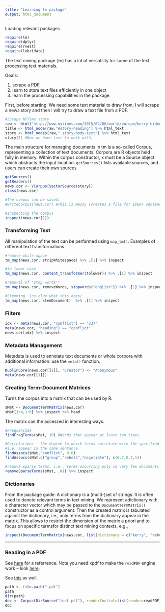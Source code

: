 ```yaml
---
title: "Learning tm package"
output: html_document
---
```

Loading relevant packages
```r
require(tm)
require(dplyr)
require(rvest)
require(lubridate)
```

The text mining package (`tm`) has a lot of versatility for some of the text processing text materials. 

Goals: 

1. scrape a PDF, 
2. learn to store text files efficiently in one object
3. learn the processing capabilities in the package. 

First, before starting. We need some text material to draw from. I will scrape a news story and then I will try to draw a text file from a PDF.
```r
#Scrape NYTime story
raw <- html("http://www.nytimes.com/2015/02/06/world/europe/kerry-biden-hollande-merkel-ukraine-conflict.html?hp&action=click&pgtype=Homepage&module=first-column-region&region=top-news&WT.nav=top-news&_r=0")
title <- html_node(raw,"#story-heading") %>% html_text
story <- html_nodes(raw,".story-body-text") %>% html_text
story[1] #Now we have text to work with.
```

The main structure for managing documents in tm is a so-called Corpus, representing a collection of text
documents. Corpora are R objects held fully in memory. Within the corpus constructor, x must be a Source object which abstracts the input location. `getSources()` lists available sources, and users can create their own sources

```r
getSources()
getReaders()
news.cor <- VCorpus(VectorSource(story))
class(news.cor) 

#The corpus can be saved.
#writeCorpus(news.cor) #This is messy (creates a file for EVERY sentence)

#Inspecting the corpus
inspect(news.cor[1])
```

### Transforming Text
All manipulation of the text can be performed using `map_tm()`. Examples of different text transformations
```r
#remove white space
tm_map(news.cor, stripWhitespace) %>% .[1] %>% inspect

#to lower case
tm_map(news.cor, content_transformer(tolower)) %>% .[1] %>% inspect

#removal of "stop words""
tm_map(news.cor, removeWords, stopwords("english")) %>% .[1] %>% inspect

#Stemming  (no clue what this does)
tm_map(news.cor, stemDocument)  %>% .[1] %>% inspect
```

### Filters

```r
idx <- meta(news.cor, "conflict") == '237'
meta(news.cor, "heading") == "conflict"
news.cor[idx] %>% inspect
```

### Metadata Management
Metadata is used to annotate text documents or whole corpora with additional information: use the `meta()` function.

```r
DublinCore(news.cor[[1]], "Creator") <- "Anonymous"
meta(news.cor[[1]])
```

### Creating Term-Document Matrices
Turns the corpus into a matrix that can be used by R.
```r
sMat <- DocumentTermMatrix(news.cor)
sMat[1:4,1:6] %>% inspect %>% head
```

The matrix can the accessed in interesting ways. 
```r
#Frequencies
findFreqTerms(sMat, 10) #Words that appear at least ten times. 

#Correlations - the degree to which terms correlate with the specified term
#i.e. appear in the same sentance
findAssocs(sMat,"conflict", 0.6)
findAssocs(sMat,c("group","rebels","negotiate"), c(0.7,0.7,1))

#remove sparse terms, i.e., terms occurring only in very few documents
removeSparseTerms(sMat, .01) %>% inspect
```

### Dictionaries
From the package guide: A dictionary is a (multi-)set of strings. It is often used to denote relevant terms in text mining. We represent adictionary with a character vector which may be passed to the `DocumentTermMatrix()` constructor as a control argument. Then the created matrix is tabulated against the dictionary, i.e., only terms from the dictionary appear in the matrix. This allows to restrict the dimension of the matrix a priori and to focus on specific termsfor distinct text mining contexts, e.g.,

```r
inspect(DocumentTermMatrix(news.cor, list(dictionary = c("kerry", "rebels", "kiev"))))
```

-----

### Reading in a PDF
See [here]("http://onepager.togaware.com/TextMiningO.pdf") for a referrence. Note you need xpdf to make the `readPDF` engine work -- look [here]("http://www.foolabs.com/xpdf/download.html").

See [this]("http://electricarchaeology.ca/2014/07/15/doing-ocr-within-r/") as well.
```r

path <- file.path(".pdf")
path
dir(path)
doc <- Corpus(DirSource("test.pdf"), readerControl=list(reader=readPDF))
doc


```

